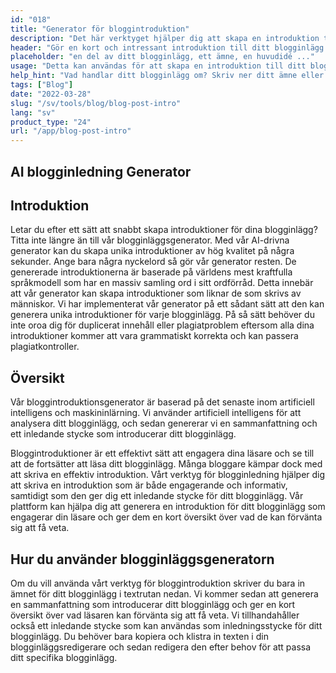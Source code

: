 ```yaml
---
id: "018"
title: "Generator för bloggintroduktion"
description: "Det här verktyget hjälper dig att skapa en introduktion till din blogg. Introduktionen är den viktigaste delen av din blogg, eftersom det är det första som dina läsare ser. Den bör vara catchy och fånga uppmärksamheten, så att dina läsare vill läsa mer."
header: "Gör en kort och intressant introduktion till ditt blogginlägg."
placeholder: "en del av ditt blogginlägg, ett ämne, en huvudidé ..."
usage: "Detta kan användas för att skapa en introduktion till ditt blogginlägg. Det är viktigt att introduktionen är kort och tydlig. Du vill se till att du inkluderar dina viktigaste nyckelord så att ditt inlägg kommer att synas bättre i sökmotorerna."
help_hint: "Vad handlar ditt blogginlägg om? Skriv ner ditt ämne eller din huvudidé så hjälper vi dig att skapa en introduktion till ditt blogginlägg."
tags: ["Blog"]
date: "2022-03-28"
slug: "/sv/tools/blog/blog-post-intro"
lang: "sv"
product_type: "24"
url: "/app/blog-post-intro"
---
```






## AI blogginledning Generator



## Introduktion



Letar du efter ett sätt att snabbt skapa introduktioner för dina blogginlägg? Titta inte längre än till vår blogginläggsgenerator. Med vår AI-drivna generator kan du skapa unika introduktioner av hög kvalitet på några sekunder. Ange bara några nyckelord så gör vår generator resten. De genererade introduktionerna är baserade på världens mest kraftfulla språkmodell som har en massiv samling ord i sitt ordförråd. Detta innebär att vår generator kan skapa introduktioner som liknar de som skrivs av människor. Vi har implementerat vår generator på ett sådant sätt att den kan generera unika introduktioner för varje blogginlägg. På så sätt behöver du inte oroa dig för duplicerat innehåll eller plagiatproblem eftersom alla dina introduktioner kommer att vara grammatiskt korrekta och kan passera plagiatkontroller.



## Översikt



Vår bloggintroduktionsgenerator är baserad på det senaste inom artificiell intelligens och maskininlärning. Vi använder artificiell intelligens för att analysera ditt blogginlägg, och sedan genererar vi en sammanfattning och ett inledande stycke som introducerar ditt blogginlägg.



Bloggintroduktioner är ett effektivt sätt att engagera dina läsare och se till att de fortsätter att läsa ditt blogginlägg. Många bloggare kämpar dock med att skriva en effektiv introduktion. Vårt verktyg för blogginledning hjälper dig att skriva en introduktion som är både engagerande och informativ, samtidigt som den ger dig ett inledande stycke för ditt blogginlägg. Vår plattform kan hjälpa dig att generera en introduktion för ditt blogginlägg som engagerar din läsare och ger dem en kort översikt över vad de kan förvänta sig att få veta.



## Hur du använder blogginläggsgeneratorn



Om du vill använda vårt verktyg för bloggintroduktion skriver du bara in ämnet för ditt blogginlägg i textrutan nedan. Vi kommer sedan att generera en sammanfattning som introducerar ditt blogginlägg och ger en kort översikt över vad läsaren kan förvänta sig att få veta. Vi tillhandahåller också ett inledande stycke som kan användas som inledningsstycke för ditt blogginlägg. Du behöver bara kopiera och klistra in texten i din blogginläggsredigerare och sedan redigera den efter behov för att passa ditt specifika blogginlägg.



